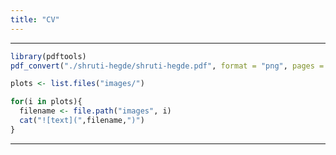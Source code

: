 ```yaml
---
title: "CV"
---
```


***


```r
library(pdftools)
pdf_convert("./shruti-hegde/shruti-hegde.pdf", format = "png", pages = NULL, filenames = c('./images/1.png','./images/2.png','./images/3.png'), dpi = 300, opw = "", upw = "", verbose = TRUE)
```

```r

plots <- list.files("images/")

for(i in plots){
  filename <- file.path("images", i)
  cat("![text](",filename,")")
}
```


***